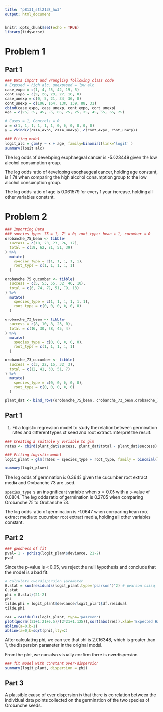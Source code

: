 ```yaml
---
title: "p8131_stl2137_hw3"
output: html_document
---
```


```r
knitr::opts_chunk$set(echo = TRUE)
library(tidyverse)
```

# Problem 1
## Part 1
```r
### Data import and wrangling following class code
# Exposed = high alc, unexposed = low alc
case_expo = c(1, 4, 25, 42, 19, 5)
cont_expo = c(9, 26, 29, 27, 18, 0)
case_unexp = c(0, 5, 21, 34, 36, 8)
cont_unexp = c(106, 164, 138, 139, 88, 31)
cbind(case_expo, case_unexp, cont_expo, cont_unexp)
age = c(25, 35, 45, 55, 65, 75, 25, 35, 45, 55, 65, 75)

# Cases = 1, Controls = 0
x = c(1, 1, 1, 1, 1, 1, 0, 0, 0, 0, 0, 0)
y = cbind(c(case_expo, case_unexp), c(cont_expo, cont_unexp))
```

```r
### Fiting model
logit_alc = glm(y ~ x + age, family=binomial(link='logit'))
summary(logit_alc)
```

The log odds of developing esophaegeal cancer is -5.023449 given the low alcohol consumption group. 

The log odds ratio of developing esophaegeal cancer, holding age constant, is 1.78 when comparing the high alcohol consumption group to the low alcohol consumption group. 

The log odds ratio of age is 0.061579 for every 1 year increase, holding all other variables constant. 

# Problem 2
```r
### Importing Data 
### species_type: 75 = 1, 73 = 0; root_type: bean = 1, cucumber = 0
orobanche_75_bean <- tibble(
  success = c(10, 23, 23, 26, 17),
  total = c(39, 62, 81, 51, 39)
) %>% 
  mutate(
    species_type = c(1, 1, 1, 1, 1),
    root_type = c(1, 1, 1, 1, 1)
  )

orobanche_75_cucumber <- tibble(
  success = c(5, 53, 55, 32, 46, 10),
  total = c(6, 74, 72, 51, 79, 13)
) %>% 
  mutate(
    species_type = c(1, 1, 1, 1, 1, 1),
    root_type = c(0, 0, 0, 0, 0, 0)
  )

orobanche_73_bean <- tibble(
  success = c(8, 10, 8, 23, 0),
  total = c(16, 30, 28, 45, 4)
) %>% 
  mutate(
    species_type = c(0, 0, 0, 0, 0),
    root_type = c(1, 1, 1, 1, 1)
  )

orobanche_73_cucumber <- tibble(
  success = c(3, 22, 15, 32, 3),
  total = c(12, 41, 30, 51, 7)  
) %>% 
  mutate(
    species_type = c(0, 0, 0, 0, 0),
    root_type = c(0, 0, 0, 0, 0)
  )

plant_dat <- bind_rows(orobanche_75_bean, orobanche_73_bean,orobanche_75_cucumber, orobanche_73_cucumber)
```

## Part 1

1. Fit a logistic regression model to study the relation between germination rates and different types of seed and root extract. Interpret the result.
```r
### Creating a suitable y variable to glm 
rates <- cbind(plant_dat$success, plant_dat$total - plant_dat$success)

### Fitting Logistic model
logit_plant = glm(rates ~ species_type + root_type, family = binomial(link = 'logit'), data = plant_dat)

summary(logit_plant)
```
The log odds of germination is 0.3642 given the cucumber root extract media and Orobanche 73 are used. 

`species_type` is an insignificant variable when $\alpha = 0.05$ with a p-value of 0.0804. The log odds ratio of germination is 0.2705 when comparing Orobanche 75 to Orobanche 73. 

The log odds ratio of germination is -1.0647 when comparing bean root extract media to cucumber root extract media, holding all other variables constant. 

## Part 2

```r
### goodness of fit
pval= 1 - pchisq(logit_plant$deviance, 21-2)
pval 
```

Since the p-value is < 0.05, we reject the null hypothesis and conclude that the model is a bad fit. 

```r
# Calculate Overdispersion parameter 
G.stat = sum(residuals(logit_plant,type='pearson')^2) # pearson chisq 
G.stat
phi = G.stat/(21-2)
phi
tilde.phi = logit_plant$deviance/logit_plant$df.residual
tilde.phi 

res = residuals(logit_plant, type='pearson')
plot(qnorm((21+1:21+0.5)/(2*21+1.125)),sort(abs(res)),xlab='Expected Half-Normal Order Stats',ylab='Ordered Abs Pearson Residuals')
abline(a=0,b=1)
abline(a=0,b=sqrt(phi),lty=2)
```
After calculating phi, we can see that phi is 2.016348, which is greater than 1, the dispersion parameter in the original model. 

From the plot, we can also visually confirm there is overdispersion.  

```r
### fit model with constant over-dispersion
summary(logit_plant, dispersion = phi)
```

## Part 3

A plausible cause of over dispersion is that there is correlation between the individual data points collected on the germination of the two species of Orobanche seeds. 